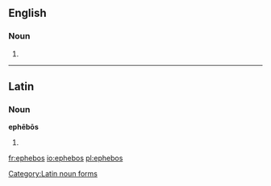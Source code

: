 ==English==

===Noun===
{{head|en|plural}}

# {{plural of|ephebo|lang=en}}

----

==Latin==
{{wikipedia}}
===Noun===
'''ephēbōs''' {{g|m}}

# {{inflection of|ephēbus||acc|p|lang=la}}

[[Category:Latin noun forms]]

[[fr:ephebos]]
[[io:ephebos]]
[[pl:ephebos]]